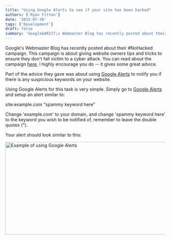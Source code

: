 ```yaml
---
title: "Using Google Alerts to see if your site has been hacked"
authors: ['Ryan Fitton']
date: '2015-07-30'
tags: ['Development']
draft: false
summary: 'Google&#8217;s Webmaster Blog has recently posted about their #NoHacked campaign. This campaign is about giving website owners tips and tricks to ensure they don&#8217;t fall victim to a cyber attack. You can read about the campaign here, I highly encourage you do &#8211; it gives some great advice. Part of the advice they gave was about ...'
---
```


Google's Webmaster Blog has recently posted about their #NoHacked campaign. This campaign is about giving website owners tips and tricks to ensure they don't fall victim to a cyber attack. You can read about the campaign [here](http://googlewebmastercentral.blogspot.co.uk/2015/07/nohacked-how-to-avoid-being-target-of.html), I highly encourage you do -- it gives some great advice.

Part of the advice they gave was about using [Google Alerts](https://www.google.com/alerts) to notify you if there is any suspicious keywords on your website.

Using Google Alerts for this task is very simple. Simply go to [Google Alerts](https://www.google.com/alerts) and setup an alert similar to:

site:example.com "spammy keyword here"

Change 'example.com' to your domain, and change 'spammy keyword here' to the keyword you wish to be notified of, remember to leave the double quotes (").

Your alert should look similar to this:

<a href="/static/img/blog/2015/07/google-alerts-example.png"><img loading="lazy"  src="/static/img/blog/2015/07/google-alerts-example.png" alt="Example of using Google Alerts" width="704" height="292" srcSet="/static/img/blog/2015/07/google-alerts-example.png 704w, /static/img/blog/2015/07/google-alerts-example-300x124.png 300w" sizes="(max-width: 704px) 100vw, 704px" /></a>